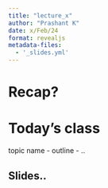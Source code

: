 ```yaml
---
title: "lecture_x"
author: "Prashant K"
date: x/Feb/24
format: revealjs
metadata-files: 
  - '_slides.yml'
---
```


# Recap?

# Today's class

topic name
- outline
- ..

## Slides..


